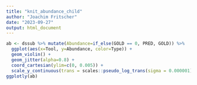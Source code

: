 ```yaml
---
title: "knit_abundance_child"
author: "Joachim Fritscher"
date: "2023-09-27"
output: html_document
---
```


```r

ab <- dssub %>% mutate(Abundance=if_else(GOLD == 0, PRED, GOLD)) %>%
  ggplot(aes(x=Tool, y=Abundance, color=Type)) +
  geom_violin() +
  geom_jitter(alpha=0.8) + 
  coord_cartesian(ylim=c(0, 0.005)) + 
  scale_y_continuous(trans = scales::pseudo_log_trans(sigma = 0.000001))
ggplotly(ab)

```
